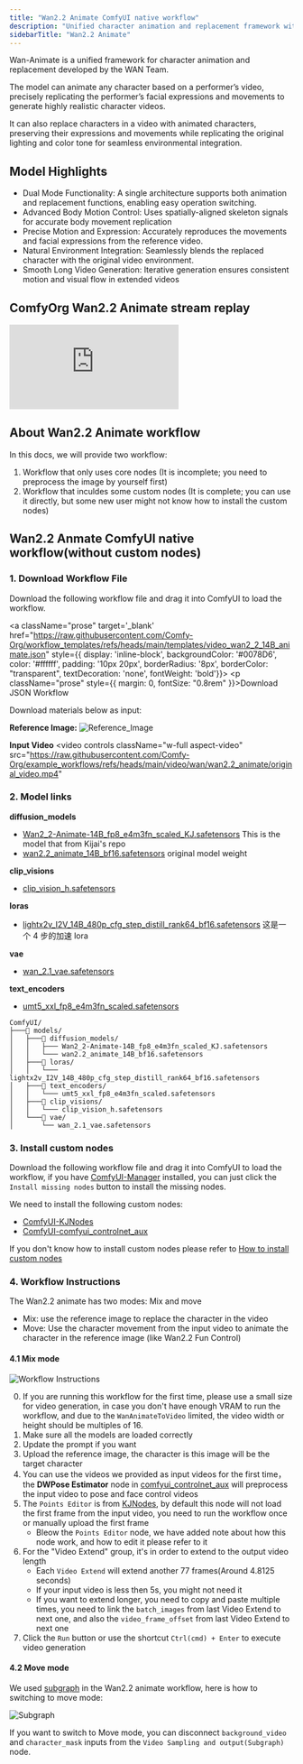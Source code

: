 ```yaml
---
title: "Wan2.2 Animate ComfyUI native workflow"
description: "Unified character animation and replacement framework with precise motion and expression replication."
sidebarTitle: "Wan2.2 Animate"
---
```


Wan-Animate is a unified framework for character animation and replacement developed by the WAN Team.

The model can animate any character based on a performer’s video, precisely replicating the performer’s facial expressions and movements to generate highly realistic character videos.

It can also replace characters in a video with animated characters, preserving their expressions and movements while replicating the original lighting and color tone for seamless environmental integration.

## Model Highlights

- Dual Mode Functionality: A single architecture supports both animation and replacement functions, enabling easy operation switching.
- Advanced Body Motion Control: Uses spatially-aligned skeleton signals for accurate body movement replication
- Precise Motion and Expression: Accurately reproduces the movements and facial expressions from the reference video.
- Natural Environment Integration: Seamlessly blends the replaced character with the original video environment.
- Smooth Long Video Generation: Iterative generation ensures consistent motion and visual flow in extended videos

## ComfyOrg Wan2.2 Animate stream replay

<iframe
  className="w-full aspect-video rounded-xl"
 src="https://www.youtube.com/embed/5kb-rP0m5BA?si=lbIYkCP5akkG2N6D" 
 title="Wan 2.2 Animate in ComfyUI with Flipping Sigmas / September 19th, 2025" frameborder="0" 
 allow="accelerometer; clipboard-write; encrypted-media; gyroscope; picture-in-picture; web-share" 
 referrerpolicy="strict-origin-when-cross-origin" 
 allowfullscreen>
 </iframe>

<UpdateReminder/>


## About Wan2.2 Animate workflow

In this docs, we will provide two workflow:

1. Workflow that only uses core nodes (It is incomplete; you need to preprocess the image by yourself first)
2. Workflow that inculdes some custom nodes (It is complete; you can use it directly, but some new user might not know how to install the custom nodes)

## Wan2.2 Anmate ComfyUI native workflow(without custom nodes)

### 1. Download Workflow File

Download the following workflow file and drag it into ComfyUI to load the workflow.

<a className="prose"  target='_blank'  href="https://raw.githubusercontent.com/Comfy-Org/workflow_templates/refs/heads/main/templates/video_wan2_2_14B_animate.json" style={{ display: 'inline-block', backgroundColor: '#0078D6', color: '#ffffff', padding: '10px 20px', borderRadius: '8px', borderColor: "transparent", textDecoration: 'none', fontWeight: 'bold'}}>
    <p className="prose" style={{ margin: 0, fontSize: "0.8rem" }}>Download JSON Workflow</p>
</a>

Download materials below as input:

**Reference Image:**
![Reference_Image](https://raw.githubusercontent.com/Comfy-Org/example_workflows/refs/heads/main/video/wan/wan2.2_animate/ref_image.png)

**Input Video**
<video
  controls
  className="w-full aspect-video"
  src="https://raw.githubusercontent.com/Comfy-Org/example_workflows/refs/heads/main/video/wan/wan2.2_animate/original_video.mp4"
></video>

### 2. Model links

**diffusion_models**       
- [Wan2_2-Animate-14B_fp8_e4m3fn_scaled_KJ.safetensors](https://huggingface.co/Kijai/WanVideo_comfy_fp8_scaled/resolve/main/Wan22Animate/Wan2_2-Animate-14B_fp8_e4m3fn_scaled_KJ.safetensors) This is the model that from Kijai's repo
- [wan2.2_animate_14B_bf16.safetensors](https://huggingface.co/Comfy-Org/Wan_2.2_ComfyUI_Repackaged/resolve/main/split_files/diffusion_models/wan2.2_animate_14B_bf16.safetensors) original model weight

**clip_visions**
- [clip_vision_h.safetensors](https://huggingface.co/Comfy-Org/Wan_2.1_ComfyUI_repackaged/resolve/main/split_files/clip_vision/clip_vision_h.safetensors)

**loras**
- [lightx2v_I2V_14B_480p_cfg_step_distill_rank64_bf16.safetensors](https://huggingface.co/Kijai/WanVideo_comfy/resolve/main/Lightx2v/lightx2v_I2V_14B_480p_cfg_step_distill_rank64_bf16.safetensors) 这是一个 4 步的加速 lora

**vae**
- [wan_2.1_vae.safetensors](https://huggingface.co/Comfy-Org/Wan_2.2_ComfyUI_Repackaged/resolve/main/split_files/vae/wan_2.1_vae.safetensors)

**text_encoders**   
- [umt5_xxl_fp8_e4m3fn_scaled.safetensors](https://huggingface.co/Comfy-Org/Wan_2.1_ComfyUI_repackaged/resolve/main/split_files/text_encoders/umt5_xxl_fp8_e4m3fn_scaled.safetensors)

```
ComfyUI/
├───📂 models/
│   ├───📂 diffusion_models/
│   │   ├─── Wan2_2-Animate-14B_fp8_e4m3fn_scaled_KJ.safetensors
│   │   └─── wan2.2_animate_14B_bf16.safetensors
│   ├───📂 loras/
│   │   └─── lightx2v_I2V_14B_480p_cfg_step_distill_rank64_bf16.safetensors
│   ├───📂 text_encoders/
│   │   └─── umt5_xxl_fp8_e4m3fn_scaled.safetensors 
│   ├───📂 clip_visions/ 
│   │   └─── clip_vision_h.safetensors
│   └───📂 vae/
│       └── wan_2.1_vae.safetensors
```

### 3. Install custom nodes

Download the following workflow file and drag it into ComfyUI to load the workflow, if you have [ComfyUI-Manager](https://github.com/Comfy-Org/ComfyUI-Manager) installed, you can just click the `Install missing nodes` button to install the missing nodes.

We need to install the following custom nodes:

- [ComfyUI-KJNodes](https://github.com/kijai/ComfyUI-KJNodes)
- [ComfyUI-comfyui_controlnet_aux](https://github.com/Fannovel16/comfyui_controlnet_aux)

If you don't know how to install custom nodes please refer to [How to install custom nodes](/installation/install_custom_node)

### 4. Workflow Instructions

The Wan2.2 animate has two modes: Mix and move
- Mix: use the reference image to replace the character in the video
- Move: Use the character movement from the input video to animate the character in the reference image (like Wan2.2 Fun Control)

#### 4.1 Mix mode
![Workflow Instructions](/images/tutorial/video/wan/wan2_2/wan_2.2_14b_animate.jpg)

0. If you are running this workflow for the first time, please use a small size for video generation, in case you don't have enough VRAM to run the workflow, and due to the `WanAnimateToVideo` limited, the video width or height should be multiples of 16.
1. Make sure all the models are loaded correctly
2. Update the prompt if you want
3. Upload the reference image, the character is this image will be the target character
4. You can use the videos we provided as input videos for the first time， the **DWPose Estimator** node  in [comfyui_controlnet_aux](https://github.com/Fannovel16/comfyui_controlnet_aux) will preprocess the input video to pose and face control videos
5. The `Points Editor` is from [KJNodes](https://github.com/kijai/ComfyUI-KJNodes/), by default this node will not load the first frame from the input video, you need to run the workflow once or manually upload the first frame
    -  Bleow the `Points Editor` node, we have added note about how this node work, and how to edit it please refer to it
6. For the "Video Extend" group, it's in order to extend to the output video length
    - Each `Video Extend` will extend another 77 frames(Around 4.8125 seconds)
    - If your input video is less then 5s, you might not need it
    - If you want to extend longer, you need to copy and paste multiple times, you need to link the `batch_images` from last Video Extend to next one, and also the `video_frame_offset` from last Video Extend to next one
7. Click the `Run` button or use the shortcut `Ctrl(cmd) + Enter` to execute video generation

#### 4.2 Move mode

We used [subgraph](/interface/features/subgraph) in the Wan2.2 animate workflow, here is how to switching to move mode:

![Subgraph](/images/tutorial/video/wan/wan2_2/wan2.2_animate_subgraph.jpg)

If you want to switch to Move mode, you can disconnect `background_video` and `character_mask` inputs from the `Video Sampling and output(Subgraph)` node.